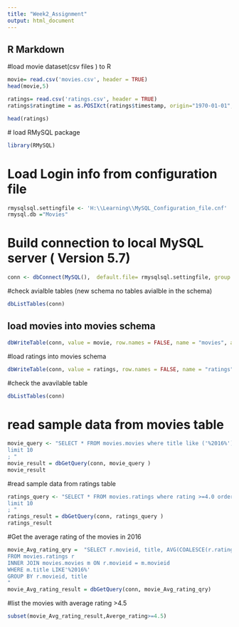 ---
title: "Week2_Assignment"
output: html_document
---


## R Markdown

#load movie dataset(csv files ) to R 
```{r}
movie= read.csv('movies.csv', header = TRUE)
head(movie,5)
```



```{r}
ratings= read.csv('ratings.csv', header = TRUE)
ratings$ratingtime = as.POSIXct(ratings$timestamp, origin="1970-01-01", tz="UTC")

```


```{r}
head(ratings)
```


 # load RMySQL package
```{r}
library(RMySQL)
```


# Load Login info from configuration file 
```{r}
rmysqlsql.settingfile <- 'H:\\Learning\\MySQL_Configuration_file.cnf'
rmysql.db ="Movies"
```

# Build connection to local MySQL server ( Version 5.7)

```{r}
conn <- dbConnect(MySQL(),  default.file= rmysqlsql.settingfile, group = rmysql.db)

```

#check avialble tables (new schema no tables avialble in the schema)
```{r}
dbListTables(conn)
```


## load movies into movies schema 
```{r}
dbWriteTable(conn, value = movie, row.names = FALSE, name = "movies", append = TRUE ) 
```


#load ratings into movies schema 
```{r}
dbWriteTable(conn, value = ratings, row.names = FALSE, name = "ratings", append = TRUE ) 
```

#check the avavilable table 

```{r}
dbListTables(conn)
```

# read sample data from movies table 

```{r}
movie_query <- "SELECT * FROM movies.movies where title like ('%2016%') order by movieid desc
limit 10
; "
movie_result = dbGetQuery(conn, movie_query )
movie_result
```

#read sample data from ratings table 

```{r}
ratings_query <- "SELECT * FROM movies.ratings where rating >=4.0 order by ratingtime desc
limit 10
; "
ratings_result = dbGetQuery(conn, ratings_query )
ratings_result
```


#Get the average rating of the movies in 2016

```{r}
movie_Avg_rating_qry =  "SELECT r.movieid, title, AVG(COALESCE(r.rating,0)) AS Averge_rating
FROM movies.ratings r 
INNER JOIN movies.movies m ON r.movieid = m.movieid 
WHERE m.title LIKE'%2016%' 
GROUP BY r.movieid, title
"
movie_Avg_rating_result = dbGetQuery(conn, movie_Avg_rating_qry)

```
#list the movies with average rating >4.5
```{r}
subset(movie_Avg_rating_result,Averge_rating>=4.5)
```



